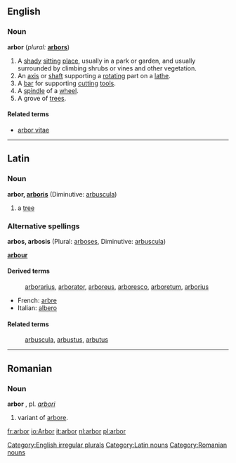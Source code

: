 ==English==

===Noun===
'''arbor'''  (''plural:'' '''[[arbors]]''')
# A [[shady]] [[sit]]ting [[place]], usually in a park or garden, and usually surrounded by climbing shrubs or vines and other vegetation.
# An [[axis]] or [[shaft]] supporting a [[rotate|rotating]] part on a [[lathe]].
# A [[bar]] for supporting [[cut]]ting [[tool]]s.
# A [[spindle]] of a [[wheel]].
# A grove of [[tree]]s.

====Related terms====
*[[arbor vitae]]

[[Category:English irregular plurals]]

----
==Latin==

===Noun===
'''arbor, [[Wiktionary Appendix:Latin third declension|arboris]]''' {{f}} (Diminutive: [[arbuscula]])

#a [[tree]]
===Alternative spellings===
'''arbos, arbosis''' {{f}} (Plural: [[arboses]], Diminutive: [[arbuscula]])

'''[[arbour]]'''

====Derived terms====
:[[arborarius]], [[arborator]], [[arboreus]], [[arboresco]], [[arboretum]], [[arborius]]

*French: [[arbre]]
*Italian: [[albero]]

====Related terms====
:[[arbuscula]], [[arbustus]], [[arbutus]]
----
==Romanian==
===Noun===
'''arbor''' {{m}}, pl. ''[[arbori]]''
#variant of [[arbore]].
[[Category:Latin nouns]]
[[Category:Romanian nouns]]
[[fr:arbor]]
[[io:Arbor]]
[[it:arbor]]
[[nl:arbor]]
[[pl:arbor]]